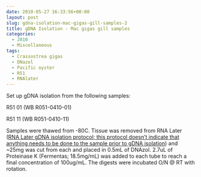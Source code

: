 ```yaml
---
date: 2010-05-27 16:33:56+00:00
layout: post
slug: gdna-isolation-mac-gigas-gill-samples-2
title: gDNA Isolation - Mac gigas gill samples
categories:
  - 2010
  - Miscellaneous
tags:
  - Crassostrea gigas
  - DNazol
  - Pacific oyster
  - R51
  - RNAlater
---
```


Set up gDNA isolation from the following samples:

R51 01 (WB R051-0410-01)

R51 11 (WB R051-0410-11)

Samples were thawed from -80C. Tissue was removed from RNA Later ([RNA Later gDNA isolation protocol; this protocol doesn't indicate that anything needs to be done to the sample prior to gDNA isolation](https://www.ambion.com/techlib/misc/genomicDNA_rnalater.html)) and ~25mg was cut from each and placed in 0.5mL of DNAzol. 2.7uL of Proteinase K (Fermentas; 18.5mg/mL) was added to each tube to reach a final concentration of 100ug/mL. The digests were incubated O/N @ RT with rotation.
